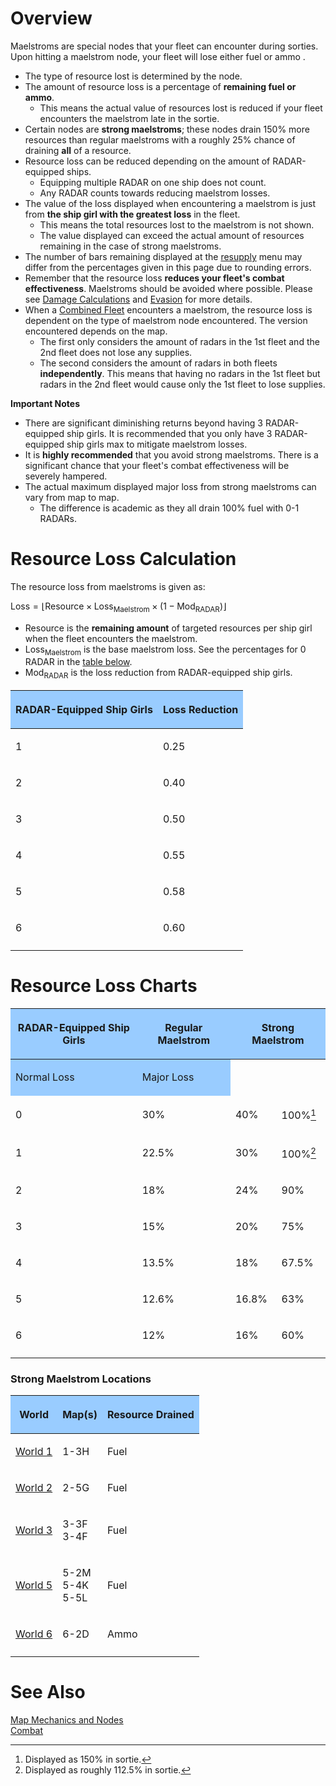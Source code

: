 =Overview=

Maelstroms are special nodes that your fleet can encounter during sorties. Upon hitting a maelstrom node, your fleet will lose either fuel {{Fuel}} or ammo {{Ammo}}. 

* The type of resource lost is determined by the node. 
* The amount of resource loss is a percentage of '''remaining fuel or ammo'''.
** This means the actual value of resources lost is reduced if your fleet encounters the maelstrom late in the sortie.
* Certain nodes are '''strong maelstroms'''; these nodes drain 150% more resources than regular maelstroms with a roughly 25% chance of draining '''all''' of a resource.
* Resource loss can be reduced depending on the amount of RADAR-equipped ships.
** Equipping multiple RADAR on one ship does not count.
** Any RADAR counts towards reducing maelstrom losses.
* The value of the loss displayed when encountering a maelstrom is just from '''the ship girl with the greatest loss''' in the fleet.
** This means the total resources lost to the maelstrom is not shown.
** The value displayed can exceed the actual amount of resources remaining in the case of strong maelstroms.
* The number of bars remaining displayed at the [[Supply_(Mechanic)|resupply]] menu may differ from the percentages given in this page due to rounding errors.
* Remember that the resource loss '''reduces your fleet's combat effectiveness'''. Maelstroms should be avoided where possible. Please see [[Damage_Calculations#Ammunition_Modifier|Damage Calculations]] and [[Accuracy,_Evasion_and_Criticals#Evasion_Formulas|Evasion]] for more details.
* When a [[Combined Fleet]] encounters a maelstrom, the resource loss is dependent on the type of maelstrom node encountered. The version encountered depends on the map.
** The first only considers the amount of radars in the 1st fleet and the 2nd fleet does not lose any supplies.
** The second considers the amount of radars in both fleets '''independently'''. This means that having no radars in the 1st fleet but radars in the 2nd fleet would cause only the 1st fleet to lose supplies.

'''Important Notes'''
* There are significant diminishing returns beyond having 3 RADAR-equipped ship girls. It is recommended that you only have 3 RADAR-equipped ship girls max to mitigate maelstrom losses.
* It is '''highly recommended''' that you avoid strong maelstroms. There is a significant chance that your fleet's combat effectiveness will be severely hampered.
* The actual maximum displayed major loss from strong maelstroms can vary from map to map.
** The difference is academic as they all drain 100% fuel with 0-1 RADARs.

=Resource Loss Calculation=

The resource loss from maelstroms is given as:

<math>\text{Loss} = \lfloor \text{Resource} \times \text{Loss}_\text{Maelstrom} \times \left( 1-\text{Mod}_\text{RADAR} \right) \rfloor</math>

* <math>\text{Resource}</math> is the '''remaining amount''' of targeted resources per ship girl when the fleet encounters the maelstrom.
* <math>\text{Loss}_\text{Maelstrom}</math> is the base maelstrom loss. See the percentages for 0 RADAR in the [[#Resource Loss Charts|table below]].
* <math>\text{Mod}_\text{RADAR}</math> is the loss reduction from RADAR-equipped ship girls.

{| class="wikitable" style="text-align:center;"
!style=" background-color:#99CCFF;"| RADAR-Equipped Ship Girls
!style=" background-color:#99CCFF;"| Loss Reduction
|-
| 1
| 0.25
|-
| 2
| 0.40
|-
| 3
| 0.50
|-
| 4
| 0.55
|- 
| 5
| 0.58
|-
| 6
| 0.60
|-
|}

=Resource Loss Charts=

{| class="wikitable" style="text-align:center;"
!style=" background-color:#99CCFF;" rowspan="2"| RADAR-Equipped Ship Girls
!style=" background-color:#99CCFF;" rowspan="2"| Regular Maelstrom
!style=" background-color:#99CCFF;" colspan="2"| Strong Maelstrom
!style=" background-color:#99CCFF;" rowspan="2"| Notes
|-
!style=" background-color:#99CCFF;"| Normal Loss
!style=" background-color:#99CCFF;"| Major Loss
|-
| 0
| 30%
| 40%
| 100%<ref>Displayed as 150% in sortie.</ref>
| 
|-
| 1
| 22.5%
| 30%
| 100%<ref>Displayed as roughly 112.5% in sortie.</ref>
| 
|-
| 2
| 18%
| 24%
| 90%
| 
|-
| 3
| 15%
| 20%
| 75%
| 
|-
| 4
| 13.5%
| 18%
| 67.5%
| 
|-
| 5
| 12.6%
| 16.8%
| 63%
| 
|-
| 6
| 12%
| 16%
| 60%
| 
|-
|}<references/>
{{Clear}}

===Strong Maelstrom Locations===

{| class="wikitable" style="text-align:center;"
!style=" background-color:#99CCFF;"| World
!style=" background-color:#99CCFF;"| Map(s)
!style=" background-color:#99CCFF;"| Resource Drained
|-
| [[World 1]]
| 1-3H
| Fuel
|-
| [[World 2]]
| 2-5G
| Fuel
|-
| [[World 3]]
| 3-3F<br>3-4F
| Fuel
|-
| [[World 5]]
| 5-2M<br>5-4K<br>5-5L
| Fuel
|-
| [[World 6]]
| 6-2D
| Ammo
|-
|}

=See Also=
[[Map Mechanics and Nodes]]<br>
[[Combat]]<br>
{{Mechanics}}
